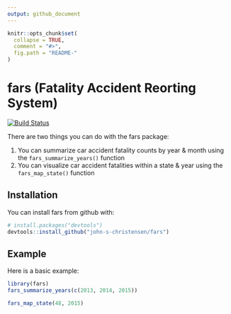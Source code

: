 ```yaml
---
output: github_document
---
```


<!-- README.md is generated from README.Rmd. Please edit that file -->

```r
knitr::opts_chunk$set(
  collapse = TRUE,
  comment = "#>",
  fig.path = "README-"
)
```

# fars (Fatality Accident Reorting System)

[![Build Status](https://travis-ci.org/john-s-christensen/fars.svg?branch=master)](https://travis-ci.org/john-s-christensen/fars)

There are two things you can do with the fars package:

1. You can summarize car accident fatality counts by year & month using the `fars_summarize_years()` function
2. You can visualize car accident fatalities within a state & year using the `fars_map_state()` function

## Installation

You can install fars from github with:

```r
# install.packages("devtools")
devtools::install_github("john-s-christensen/fars")
```

## Example

Here is a basic example:
```r
library(fars)
fars_summarize_years(c(2013, 2014, 2015))

fars_map_state(48, 2015)
```
